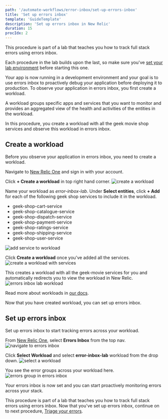 ```yaml
---
path: '/automate-workflows/error-inbox/set-up-errors-inbox'
title: 'Set up errors inbox'
template: 'GuideTemplate'
description: 'Set up errors inbox in New Relic'
duration: 15
procIdx: 2
---
```


<Callout variant="course" title="lab">

This procedure is part of a lab that teaches you how to track full stack errors using errors inbox. 

Each procedure in the lab builds upon the last, so make sure you've [set your lab environment](/automate-workflows/error-inbox/spin-up-geek-movie) before starting this one.

</Callout>
Your app is now running in a development environment and your goal is to use errors inbox to proactively debug your application before deploying it to production. To observe your application in errors inbox, you first create a workload.

A workload groups specific apps and services that you want to monitor and provides an aggregated view of the health and activities of the entities in the workload.

In this procedure, you create a workload with all the geek movie shop services and observe this workload in errors inbox. 
                                                                                                                                                                                                                                                                                                                                                                                                                                                                                                                                                                                                                                                                                                                                                                                                                                                                                                                                                                                                                                                                                                                                                                                                                                                                                                                                                                                                                                                                                                                                                                                                                                                                                                                                                                                                                                                                                                                                                                                                                                                                                                                                                                                                                                                                                                                                                                                                                                                                                                                                                                                                                                                                                                                                                                                                                                                                                                                                                                                                                                                                                                                                                                                                                                                                                                                                                                                                                                                                                                                                                                                                                                                                                                                                                                                                                                                                                                                                                                                                                                                                                                                                                                                                                                                                                                                                                                                                                                                                                                                                                                                                                                                                                                                                                                                                                                                                                                                                                                                                                                                                                                                                                                                                                                                                                                                                                                                                                                                                                                                                                                                                                                                                                                                                                                                                                                                                                                                                                                                                                                                                                                                                                                                                                                                                                                                                                                                                                                                                                                                                                                                                                                                                                                                                                                                                                      
## Create a workload

Before you observe your application in errors inbox, you need to create a workload.
<Steps>
<Step>

Navigate to [New Relic One](one.newrelic.com) and sign in with your account. 
</Step>
<Step>

Click **+ Create a workload** in top right hand corner.
![create a workload](../../../images/error-inbox/create-a-workload.png)
</Step>
<Step>

Name your workload as _error-inbox-lab_. Under **Select entities**, click **+ Add** for each of the following geek shop services to include it in the workload.

- geek-shop-cart-service
- geek-shop-catalogue-service
- geek-shop-dispatch-service
- geek-shop-payment-service
- geek-shop-ratings-service
- geek-shop-shipping-service
- geek-shop-user-service

![add service to workload](../../../images/error-inbox/add-service-to-workload.png)

</Step>
<Step>

Click **Create a workload** once you've added all the services.
![create a workload with services](../../../images/error-inbox/create-a-service-workload.png)
</Step>
</Steps>

This creates a workload with all the geek-movie services for you and automatically redirects you to view the workload in New Relic. 
![errors inbox lab workload](../../../images/error-inbox/workload-ui.png)

Read more about workloads in [our docs](https://docs.newrelic.com/docs/new-relic-one/use-new-relic-one/workloads/workloads-isolate-resolve-incidents-faster/).

Now that you have created workload, you can set up errors inbox. 

## Set up errors inbox
Set up errors inbox to start tracking errors across your workload.

<Steps>
<Step>

From [New Relic One](one.newrelic.com), select **Errors Inbox** from the top nav.
![navigate to errors inbox](../../../images/error-inbox/errors-inbox-ui.png)
</Step>
<Step>

Click **Select Workload** and select **error-inbox-lab** workload from the drop down.
![select a workload](../../../images/error-inbox/select-workload.png)
</Step>
<Step>

You see the error groups across your workload here.
![errors group in errors inbox](../../../images/error-inbox/error-groups-in-errors-inbox.png)
</Step>
</Steps>

Your errors inbox is now set and you can start proactively monitoring errors across your stack.

<Callout variant="course" title="lab">

This procedure is part of a lab that teaches you how to track full stack errors using errors inbox. Now that you've set up errors inbox, continue on to next procedure, [Triage your errors](/automate-workflows/error-inbox/triage-errors).

</Callout>